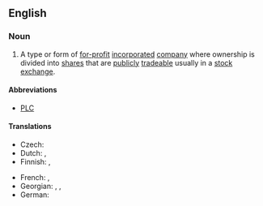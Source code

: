 ==English==

===Noun===
{{en-noun|head=[[public|Public]] [[limited|Limited]] [[liability|Liability]] [[company|Company]]|Public Limited Liability Companies}}

# A type or form of [[for-profit]] [[incorporated]] [[company]] where ownership is divided into [[share]]s that are [[publicly]] [[trade]]able usually in a [[stock exchange]].

====Abbreviations====
* [[PLC]]

====Translations====
{{trans-top|publicly traded company}}
* Czech: {{t|cs|akciová společnost}}
* Dutch: {{t|nl|Besloten vennootschap met beperkte aansprakelijkheid}}, {{t|nl|BV}}
* Finnish: {{t|fi|Julkinen osakeyhtiö}}, {{t|fi|OyJ}}
{{trans-mid}}
* French: {{t|fr|Société publique avec responsabilité limitée|f}}, {{t|fr|SPRL}}
* Georgian: {{t|ka|შეზღუდული პასუხიმგებლობის კომპანია }}, {{t|ka|საჯარო შეზღუდული პასუხიმგებლობის კომპანია }}, {{t|ka|სააქციო საზოგადოება შეზღუდული პასუხიმგებლობით}}
* German: {{t+|de|Aktiengesellschaft|f}}
{{trans-bottom}}